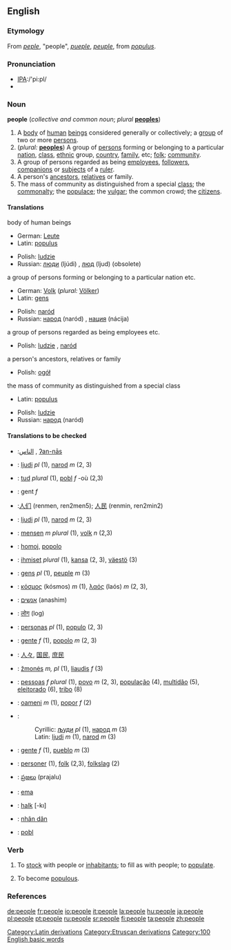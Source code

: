 ==English==

{{rank|here|thought|found|140|people|still|just|while}}

===Etymology===
From {{OE.}} ''[[peple]]'', "people", {{OF.}} ''[[pueple]]'', {{F.}} ''[[peuple]]'', from {{L.}} ''[[populus]]''.

===Pronunciation===
*[[Pronunciation guide|IPA]]:/'pi:pl/
*{{audio|en-us-people.ogg|Audio (US)}}

===Noun===
'''people''' (''collective and common noun''; ''plural'' '''[[peoples]]''')

# A [[body]] of [[human]] [[being]]s considered generally or collectively; a [[group]] of two or more [[person]]s.
# (''plural:'' '''[[peoples]]''') A group of [[person]]s forming or belonging to a particular [[nation]], [[class]], [[ethnic]] group, [[country]], [[family]], etc; [[folk]]; [[community]].
# A group of persons regarded as being [[employee]]s, [[follower]]s, [[companion]]s or [[subject]]s of a [[ruler]].
# A person's [[ancestor]]s, [[relative]]s or family.
# The mass of community as distinguished from a special [[class]]; the [[commonalty]]; the [[populace]]; the [[vulgar]]; the common crowd; the [[citizen]]s.

====Translations====
;body of human beings
{{top}}
*German: [[Leute]] {{p}}
*Latin: [[populus]] {{m}}
{{mid}}
*Polish: [[ludzie]] {{p}}
*Russian: [[люди]] (ljúdi) {{p}}, [[люд]] (ljud) {{m}} (obsolete)
{{bottom}}

;a group of persons forming or belonging to a particular nation etc.
{{top}}
*German: [[Volk]] {{n}} (''plural:'' [[Völker]])
*Latin: [[gens]] {{f}}
{{mid}}
*Polish: [[naród]] {{m}}
*Russian: [[народ]] (naród) {{m}}, [[нация]] (nácija) {{f}}
{{bottom}}

;a group of persons regarded as being employees etc.
{{top}}
{{mid}}
*Polish: [[ludzie]] {{p}}, [[naród]] {{m}}
{{bottom}}

;a person's ancestors, relatives or family
{{top}}
{{mid}}
*Polish: [[ogół]] {{m}}
{{bottom}}

;the mass of community as distinguished from a special class
{{top}}
*Latin: [[populus]] {{m}}
{{mid}}
*Polish: [[ludzie]] {{p}}
*Russian: [[народ]] (naród) {{m}}
{{bottom}}

====Translations to be checked====
*{{ttbc|Arabic}}:[[الناس]] , [[ʔan-nās]]
*{{ttbc|Bosnian}}: [[ljudi]] ''pl'' (1), [[narod]] ''m'' (2, 3)
*{{ttbc|Breton}}: [[tud]] ''plural'' (1), [[pobl]] ''f'' -où (2,3)
*{{ttbc|Catalan}}: gent ''f''
*{{ttbc|Chinese}}:[[人们]] (renmen, ren2men5); [[人民]] (renmin, ren2min2)
*{{ttbc|Croatian}}: [[ljudi]] ''pl'' (1), [[narod]] ''m'' (2, 3)
*{{ttbc|Dutch}}: [[mensen]] ''m plural'' (1), [[volk]] ''n'' (2,3)
*{{ttbc|Esperanto}}: [[homoj]], [[popolo]]
*{{ttbc|Finnish}}: [[ihmiset]] ''plural'' (1), [[kansa]] (2, 3), [[väestö]] (3)
*{{ttbc|French}}: [[gens]] ''pl'' (1), [[peuple]] ''m'' (3)
*{{ttbc|Greek}}: [[κόσμος]] (kósmos) ''m'' (1), [[λαός]] (laós) ''m'' (2, 3), 
*{{ttbc|Hebrew}}: [[אנשים]] (anashim)
*{{ttbc|Hindi}}: [[लोग]] (log)
*{{ttbc|Interlingua}}: [[persona]]s ''pl'' (1), [[populo]] (2, 3)
*{{ttbc|Italian}}: [[gente]] ''f'' (1), [[popolo]] ''m'' (2, 3) 
*{{ttbc|Japanese}}: [[人々]], [[国民]], [[庶民]]
*{{ttbc|Lithuanian}}: [[žmonės]] ''m, pl'' (1), [[liaudis]] ''f'' (3)
*{{ttbc|Portuguese}}: [[pessoa]]s ''f'' ''plural'' (1), [[povo]] ''m'' (2, 3), [[população]] {{m}} (4), [[multidão]] {{m}} (5), [[eleitorado]] {{m}} (6), [[tribo]] {{m}} (8)
*{{ttbc|Romanian}}: [[oameni]] ''m'' (1), [[popor]] ''f'' (2)
*{{ttbc|Serbian}}:
*:Cyrillic: [[људи]] ''pl'' (1), [[народ]] ''m'' (3)
*:Latin: [[ljudi]] ''m'' (1), [[narod]] ''m'' (3)
*{{ttbc|Spanish}}: [[gente]] ''f'' (1), [[pueblo]] ''m'' (3)
*{{ttbc|Swedish}}: [[personer]] (1), [[folk]] (2,3), [[folkslag]] (2) 
*{{ttbc|Telugu}}: [[ప్రజలు]] (prajalu)
*{{ttbc|Tetum}}: [[ema]]
*{{ttbc|Turkish}}: [[halk]] [-kı]
*{{ttbc|Vietnamese}}: [[nhân dân]]
*{{ttbc|Welsh}}: [[pobl]]

===Verb===
{{en-infl-reg-other-e|peopl|e|}}
# {{transitive}} To [[stock]] with people or [[inhabitant]]s; to fill as with people; to [[populate]].
# {{intransitive}} To become [[populous]].

===References===
{{R:Webster 1913}}

[[Category:Latin derivations]]
[[Category:Etruscan derivations]]
[[Category:100 English basic words]]

[[de:people]]
[[fr:people]]
[[io:people]]
[[it:people]]
[[la:people]]
[[hu:people]]
[[ja:people]]
[[pl:people]]
[[pt:people]]
[[ru:people]]
[[sr:people]]
[[fi:people]]
[[ta:people]]
[[zh:people]]